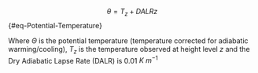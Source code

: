 
$$
\theta = T_z + DALR z
$${#eq-Potential-Temperature}

Where $\Theta$ is the potential temperature (temperature corrected for adiabatic warming/cooling), $T_z$ is the temperature observed at height level $z$ and the Dry Adiabatic Lapse Rate (DALR) is 0.01 $K \ m^{-1}$